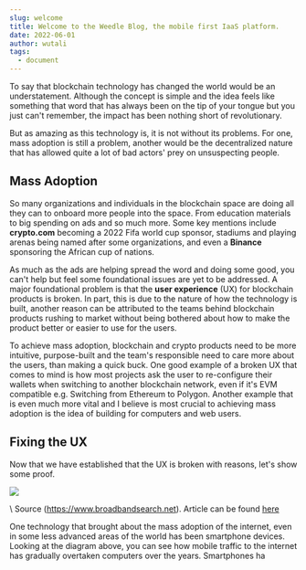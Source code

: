 ```yaml
---
slug: welcome
title: Welcome to the Weedle Blog, the mobile first IaaS platform.
date: 2022-06-01
author: wutali
tags:
  - document
---
```

To say that blockchain technology has changed the world would be an understatement. Although the concept is simple and the idea feels like something that word that has always been on the tip of your tongue but you just can't remember, the impact has been nothing short of revolutionary.

But as amazing as this technology is, it is not without its problems. For one, mass adoption is still a problem, another would be the decentralized nature that has allowed quite a lot of bad actors' prey on unsuspecting people. 

## Mass Adoption

So many organizations and individuals in the blockchain space are doing all they can to onboard more people into the space. From education materials to big spending on ads and so much more. Some key mentions include **crypto.com** becoming a 2022 Fifa world cup sponsor, stadiums and playing arenas being named after some organizations, and even a **Binance** sponsoring the African cup of nations.

As much as the ads are helping spread the word and doing some good, you can't help but feel some foundational issues are yet to be addressed. A major foundational problem is that the **user experience** (UX) for blockchain products is broken. In part, this is due to the nature of how the technology is built, another reason can be attributed to the teams behind blockchain products rushing to market without being bothered about how to make the product better or easier to use for the users. 

To achieve mass adoption, blockchain and crypto products need to be more intuitive, purpose-built and the team's responsible need to care more about the users, than making a quick buck. One good example of a broken UX that comes to mind is how most projects ask the user to re-configure their wallets when switching to another blockchain network, even if it's EVM compatible e.g. Switching from Ethereum to Polygon. Another example that is even much more vital and I believe is most crucial to achieving mass adoption is the idea of building for computers and web users.

## Fixing the UX

Now that we have established that the UX is broken with reasons, let's show some proof. 

![](https://cdn.broadbandsearch.net/images/blogs/mobile-desktop-internet-usage-statistics/1616944750867-1._Percentage_of_Global_Mobile_Traffic-2C_2011-2021.png)

\    Source (<https://www.broadbandsearch.net>). Article can be found [here](https://www.broadbandsearch.net/blog/mobile-desktop-internet-usage-statistics) 

One technology that brought about the mass adoption of the internet, even in some less advanced areas of the world has been smartphone devices. Looking at the diagram above, you can see how mobile traffic to the internet has gradually overtaken computers over the years. Smartphones ha